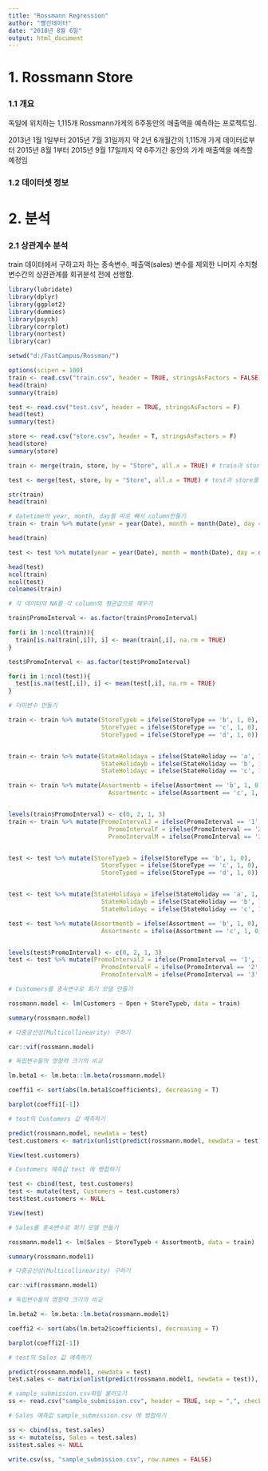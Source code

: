 ```yaml
---
title: "Rossmann Regression"
author: "빨간데이터"
date: "2018년 8월 6일"
output: html_document
---
```



# 1. Rossmann Store 
### 1.1 개요

독일에 위치하는 1,115개 Rossmann가게의 
6주동안의 매출액을 예측하는 프로젝트임.  

2013년 1월 1일부터 2015년 7월 31일까지
약 2년 6개월간의 1,115개 가게 데이터로부터
2015년 8월 1부터 2015년 9월 17일까지 
약 6주기간 동안의 가게 매출액을 예측할 예정임

### 1.2 데이터셋 정보



# 2. 분석
### 2.1 상관계수 분석

train 데이터에서 구하고자 하는 종속변수, 매출액(sales) 변수를 제외한 나머지 수치형 변수간의 상관관계를 회귀분석 전에 선행함.

```r
library(lubridate)
library(dplyr)
library(ggplot2)
library(dummies)
library(psych)
library(corrplot)
library(nortest)
library(car)

setwd("d:/FastCampus/Rossman/")

options(scipen = 100)
train <- read.csv("train.csv", header = TRUE, stringsAsFactors = FALSE)
head(train)
summary(train)

test <- read.csv("test.csv", header = TRUE, stringsAsFactors = F)
head(test)
summary(test)

store <- read.csv("store.csv", header = T, stringsAsFactors = F)
head(store)
summary(store)
```
```r
train <- merge(train, store, by = "Store", all.x = TRUE) # train과 store를 "Store" 기준으로 합치기

test <- merge(test, store, by = "Store", all.x = TRUE) # test과 store를 "Store" 기준으로 합치기

str(train)
head(train)

```



```r
# datetime의 year, month, day를 따로 빼서 column만들기
train <- train %>% mutate(year = year(Date), month = month(Date), day = day(Date))

head(train)

test <- test %>% mutate(year = year(Date), month = month(Date), day = day(Date))

head(test)
ncol(train)
ncol(test)
colnames(train)
```

```r

# 각 데이터의 NA를 각 column의 평균값으로 채우기

train$PromoInterval <- as.factor(train$PromoInterval)

for(i in 1:ncol(train)){
  train[is.na(train[,i]), i] <- mean(train[,i], na.rm = TRUE)
}

test$PromoInterval <- as.factor(test$PromoInterval)

for(i in 1:ncol(test)){
  test[is.na(test[,i]), i] <- mean(test[,i], na.rm = TRUE)
}

```

```r
# 더미변수 만들기

train <- train %>% mutate(StoreTypeb = ifelse(StoreType == 'b', 1, 0),
                          StoreTypec = ifelse(StoreType == 'c', 1, 0),
                          StoreTyped = ifelse(StoreType == 'd', 1, 0))


train <- train %>% mutate(StateHolidaya = ifelse(StateHoliday == 'a', 1, 0),
                          StateHolidayb = ifelse(StateHoliday == 'b', 1, 0),
                          StateHolidayc = ifelse(StateHoliday == 'c', 1, 0))

train <- train %>% mutate(Assortmentb = ifelse(Assortment == 'b', 1, 0),
                            Assortmentc = ifelse(Assortment == 'c', 1, 0))


levels(train$PromoInterval) <- c(0, 2, 1, 3)
train <- train %>% mutate(PromoIntervalJ = ifelse(PromoInterval == '1', 1, 0),
                            PromoIntervalF = ifelse(PromoInterval == '2', 1, 0),
                            PromoIntervalM = ifelse(PromoInterval == '3', 1, 0))


test <- test %>% mutate(StoreTypeb = ifelse(StoreType == 'b', 1, 0),
                          StoreTypec = ifelse(StoreType == 'c', 1, 0),
                          StoreTyped = ifelse(StoreType == 'd', 1, 0))


test <- test %>% mutate(StateHolidaya = ifelse(StateHoliday == 'a', 1, 0),
                          StateHolidayb = ifelse(StateHoliday == 'b', 1, 0),
                          StateHolidayc = ifelse(StateHoliday == 'c', 1, 0))

test <- test %>% mutate(Assortmentb = ifelse(Assortment == 'b', 1, 0),
                          Assortmentc = ifelse(Assortment == 'c', 1, 0))


levels(test$PromoInterval) <- c(0, 2, 1, 3)
test <- test %>% mutate(PromoIntervalJ = ifelse(PromoInterval == '1', 1, 0),
                          PromoIntervalF = ifelse(PromoInterval == '2', 1, 0),
                          PromoIntervalM = ifelse(PromoInterval == '3', 1, 0))

```

```r
# Customers를 종속변수로 회기 모델 만들기

rossmann.model <- lm(Customers ~ Open + StoreTypeb, data = train)

summary(rossmann.model)
```

```r

# 다중공선성(Multicollinearity) 구하기

car::vif(rossmann.model)
```


```r
# 독립변수들의 영향력 크기의 비교

lm.beta1 <- lm.beta::lm.beta(rossmann.model)

coeffi1 <- sort(abs(lm.beta1$coefficients), decreasing = T)

barplot(coeffi1[-1])
```

```r
# test의 Customers 값 예측하기

predict(rossmann.model, newdata = test)
test.customers <- matrix(unlist(predict(rossmann.model, newdata = test)), nrow = nrow(test), ncol = 1)

View(test.customers)
```


```r
# Customers 예측값 test 에 병합하기

test <- cbind(test, test.customers)
test <- mutate(test, Customers = test.customers)
test$test.customers <- NULL

View(test)
```

```r
# Sales를 종속변수로 회기 모델 만들기

rossmann.model1 <- lm(Sales ~ StoreTypeb + Assortmentb, data = train)

summary(rossmann.model1)
```

```r
# 다중공선성(Multicollinearity) 구하기

car::vif(rossmann.model1)
```

```r

# 독립변수들의 영향력 크기의 비교

lm.beta2 <- lm.beta::lm.beta(rossmann.model1)

coeffi2 <- sort(abs(lm.beta2$coefficients), decreasing = T)

barplot(coeffi2[-1])

```


```r
# test의 Sales 값 예측하기

predict(rossmann.model1, newdata = test)
test.sales <- matrix(unlist(predict(rossmann.model1, newdata = test)), nrow = nrow(test), ncol = 1)
```

```r
# sample_submission.csv파일 불러오기
ss <- read.csv("sample_submission.csv", header = TRUE, sep = ",", check.names = FALSE)
```


```r
# Sales 예측값 sample_submission.csv 에 병합하기

ss <- cbind(ss, test.sales)
ss <- mutate(ss, Sales = test.sales)
ss$test.sales <- NULL

write.csv(ss, "sample_submission.csv", row.names = FALSE)
```





